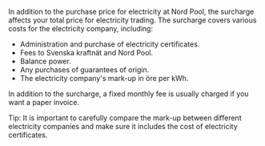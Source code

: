 In addition to the purchase price for electricity at Nord Pool, the surcharge affects your total price for electricity trading. The surcharge covers various costs for the electricity company, including:

*   Administration and purchase of electricity certificates.
*   Fees to Svenska kraftnät and Nord Pool.
*   Balance power.
*   Any purchases of guarantees of origin.
*   The electricity company's mark-up in öre per kWh.

In addition to the surcharge, a fixed monthly fee is usually charged if you want a paper invoice.

Tip: It is important to carefully compare the mark-up between different electricity companies and make sure it includes the cost of electricity certificates.